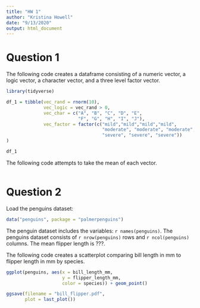 ```yaml
---
title: "HW 1"
author: "Kristina Howell"
date: "9/13/2020"
output: html_document
---
```


# Question 1

The following code creates a dataframe consisting of a numeric vector, a logic vector, a character vector, and a three level factor vector.

``` r
library(tidyverse)
```

``` r
df_1 = tibble(vec_rand = rnorm(10),
              vec_logic = vec_rand > 0,
              vec_char = c("A", "B", "C", "D", "E", 
                           "F", "G", "H", "I", "J"),
              vec_factor = factor(c("mild","mild","mild","mild",
                                    "moderate", "moderate", "moderate",
                                    "severe", "severe", "severe"))
)

df_1
```

The following code attempts to take the mean of each vector. 

```r
```

# Question 2

Load the penguins dataset:

```r
data("penguins", package = "palmerpenguins")
```

The penguin dataset includes the variables: `r names(penguins)`. The penguins dataset consists of `r nrow(penguins)` rows and `r ncol(penguins)` columns. The mean flipper length is ???.

The following code creates a scatterplot comparing bill length in mm to flipper length in mm by species. 

```r
ggplot(penguins, aes(x = bill_length_mm, 
                     y = flipper_length_mm, 
                     color = species)) + geom_point()

ggsave(filename = "bill_flipper.pdf",
       plot = last_plot())
```


